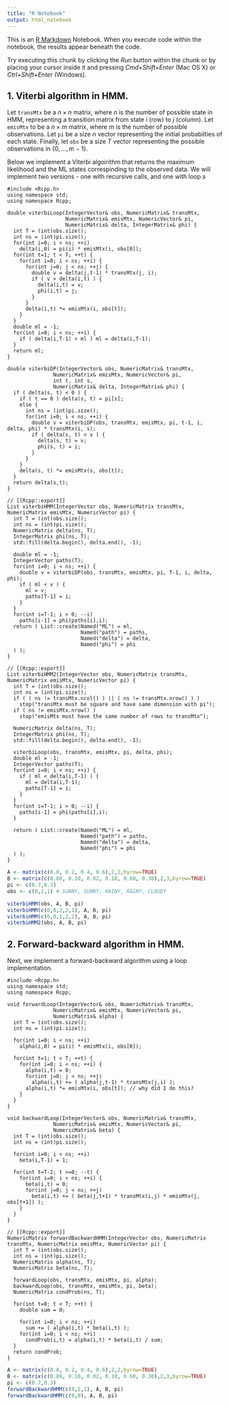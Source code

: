 ```yaml
---
title: "R Notebook"
output: html_notebook
---
```


This is an [R Markdown](http://rmarkdown.rstudio.com) Notebook. When you execute code within the notebook, the results appear beneath the code. 

Try executing this chunk by clicking the *Run* button within the chunk or by placing your cursor inside it and pressing *Cmd+Shift+Enter* (Mac OS X) or *Ctrl+Shift+Enter* (Windows). 

## 1. Viterbi algorithm in HMM.

Let `transMtx` be a $n\times n$ matrix, where $n$ is the number of possible state in HMM, representing a transition matrix from state $i$ (row) to $j$ (column). Let `emisMtx` to be a $n \times m$ matrix, where $m$ is the number of possible observations. Let `pi` be a size $n$ vector representing the initial probabilties of each state. Finally, let `obs` be a size $T$ vector representing the possible observations in $\{0,\ldots,m-1\}$.

Below we implement a Viterbi algoirithm that returns the maximum likelihood and the ML states correspinding to the observed data. We will implement two versions - one with recursive calls, and one with loop.s 

```Rcpp
#include <Rcpp.h>
using namespace std;
using namespace Rcpp;

double viterbiLoop(IntegerVector& obs, NumericMatrix& transMtx,
                   NumericMatrix& emisMtx, NumericVector& pi,
                   NumericMatrix& delta, IntegerMatrix& phi) {
  int T = (int)obs.size();  
  int ns = (int)pi.size();
  for(int i=0; i < ns; ++i) 
    delta(i,0) = pi(i) * emisMtx(i, obs[0]);
  for(int t=1; t < T; ++t) {
    for(int i=0; i < ns; ++i) {
      for(int j=0; j < ns; ++j) {
        double v = delta(j,t-1) * transMtx(j, i);
        if ( v > delta(i,t) ) {
          delta(i,t) = v;
          phi(i,t) = j;
        }
      }
      delta(i,t) *= emisMtx(i, obs[t]);
    }
  }
  double ml = -1;
  for(int i=0; i < ns; ++i) {
    if ( delta(i,T-1) > ml ) ml = delta(i,T-1);
  }
  return ml;
}

double viterbiDP(IntegerVector& obs, NumericMatrix& transMtx,
               NumericMatrix& emisMtx, NumericVector& pi,
               int t, int s, 
               NumericMatrix& delta, IntegerMatrix& phi) {
  if ( delta(s, t) < 0 ) {
    if ( t == 0 ) delta(s, t) = pi[s]; 
    else {
      int ns = (int)pi.size();
      for(int i=0; i < ns; ++i) {
        double v = viterbiDP(obs, transMtx, emisMtx, pi, t-1, i, delta, phi) * transMtx(i, s);
        if ( delta(s, t) < v ) {
          delta(s, t) = v;
          phi(s, t) = i;
        } 
      }
    }
    delta(s, t) *= emisMtx(s, obs[t]);
  }
  return delta(s,t);
}

// [[Rcpp::export]]
List viterbiHMM(IntegerVector obs, NumericMatrix transMtx, NumericMatrix emisMtx, NumericVector pi) {
  int T = (int)obs.size();  
  int ns = (int)pi.size();
  NumericMatrix delta(ns, T);
  IntegerMatrix phi(ns, T);
  std::fill(delta.begin(), delta.end(), -1);
  
  double ml = -1;
  IntegerVector paths(T);
  for(int i=0; i < ns; ++i) {
    double v = viterbiDP(obs, transMtx, emisMtx, pi, T-1, i, delta, phi);
    if ( ml < v ) {
      ml = v;
      paths[T-1] = i;
    }
  }  
  for(int i=T-1; i > 0; --i) 
    paths[i-1] = phi(paths[i],i);
  return ( List::create(Named("ML") = ml,
                        Named("path") = paths,
                        Named("delta") = delta,
                        Named("phi") = phi
  ) );
}

// [[Rcpp::export]]
List viterbiHMM2(IntegerVector obs, NumericMatrix transMtx, NumericMatrix emisMtx, NumericVector pi) {
  int T = (int)obs.size();  
  int ns = (int)pi.size();
  if ( ( ns != transMtx.ncol() ) || ( ns != transMtx.nrow() ) )
    stop("transMtx must be square and have same dimension with pi");
  if ( ns != emisMtx.nrow() )
    stop("emisMtx must have the same number of rows to transMtx");

  NumericMatrix delta(ns, T);
  IntegerMatrix phi(ns, T);
  std::fill(delta.begin(), delta.end(), -1);
  
  viterbiLoop(obs, transMtx, emisMtx, pi, delta, phi);
  double ml = -1;
  IntegerVector paths(T);
  for(int i=0; i < ns; ++i) {
    if ( ml < delta(i,T-1) ) {
      ml = delta(i,T-1);
      paths[T-1] = i;
    }
  }  
  for(int i=T-1; i > 0; --i) {
    paths[i-1] = phi(paths[i],i);
  }
  
  return ( List::create(Named("ML") = ml,
                        Named("path") = paths,
                        Named("delta") = delta,
                        Named("phi") = phi
  ) );
}
```

```r
A <- matrix(c(0.8, 0.2, 0.4, 0.6),2,2,byrow=TRUE)
B <- matrix(c(0.88, 0.10, 0.02, 0.10, 0.60, 0.30),2,3,byrow=TRUE)
pi <- c(0.7,0.3)
obs <- c(0,2,1) # SUNNY, SUNNY, RAINY, RAINY, CLOUDY

viterbiHMM(obs, A, B, pi)
viterbiHMM(c(0,0,2,2,1), A, B, pi)
viterbiHMM(c(0,0,1,2,2), A, B, pi)
viterbiHMM2(obs, A, B, pi)
```

## 2. Forward-backward algorithm in HMM.

Next, we implement a forward-backward algorithm using a loop implementation.

```Rcpp
#include <Rcpp.h>
using namespace std;
using namespace Rcpp;

void forwardLoop(IntegerVector& obs, NumericMatrix& transMtx,
               NumericMatrix& emisMtx, NumericVector& pi,
               NumericMatrix& alpha) {
  int T = (int)obs.size();  
  int ns = (int)pi.size();
  
  for(int i=0; i < ns; ++i) 
    alpha(i,0) = pi(i) * emisMtx(i, obs[0]);
  
  for(int t=1; t < T; ++t) {
    for(int i=0; i < ns; ++i) {
      alpha(i,t) = 0;
      for(int j=0; j < ns; ++j) 
        alpha(i,t) += ( alpha(j,t-1) * transMtx(j,i) );
      alpha(i,t) *= emisMtx(i, obs[t]); // why did I do this?
    }
  }
}

void backwardLoop(IntegerVector& obs, NumericMatrix& transMtx,
               NumericMatrix& emisMtx, NumericVector& pi,
               NumericMatrix& beta) {
  int T = (int)obs.size();  
  int ns = (int)pi.size();
  
  for(int i=0; i < ns; ++i) 
    beta(i,T-1) = 1;
  
  for(int t=T-2; t >=0; --t) {
    for(int i=0; i < ns; ++i) {
      beta(i,t) = 0;
      for(int j=0; j < ns; ++j) 
        beta(i,t) += ( beta(j,t+1) * transMtx(i,j) * emisMtx(j, obs[t+1]) );
    }
  }
}

// [[Rcpp::export]]
NumericMatrix forwardBackwardHMM(IntegerVector obs, NumericMatrix transMtx, NumericMatrix emisMtx, NumericVector pi) {
  int T = (int)obs.size();  
  int ns = (int)pi.size();
  NumericMatrix alpha(ns, T);
  NumericMatrix beta(ns, T);
  
  forwardLoop(obs, transMtx, emisMtx, pi, alpha);
  backwardLoop(obs, transMtx, emisMtx, pi, beta);
  NumericMatrix condProb(ns, T);
  
  for(int t=0; t < T; ++t) {
    double sum = 0;
    
    for(int i=0; i < ns; ++i) 
      sum += ( alpha(i,t) * beta(i,t) );
    for(int i=0; i < ns; ++i) 
      condProb(i,t) = alpha(i,t) * beta(i,t) / sum;
  }
  return condProb;
}
```

```r
A <- matrix(c(0.8, 0.2, 0.4, 0.6),2,2,byrow=TRUE)
B <- matrix(c(0.88, 0.10, 0.02, 0.10, 0.60, 0.30),2,3,byrow=TRUE)
pi <- c(0.7,0.3)
forwardBackwardHMM(c(0,2,1), A, B, pi)
forwardBackwardHMM(c(0,0), A, B, pi)
```